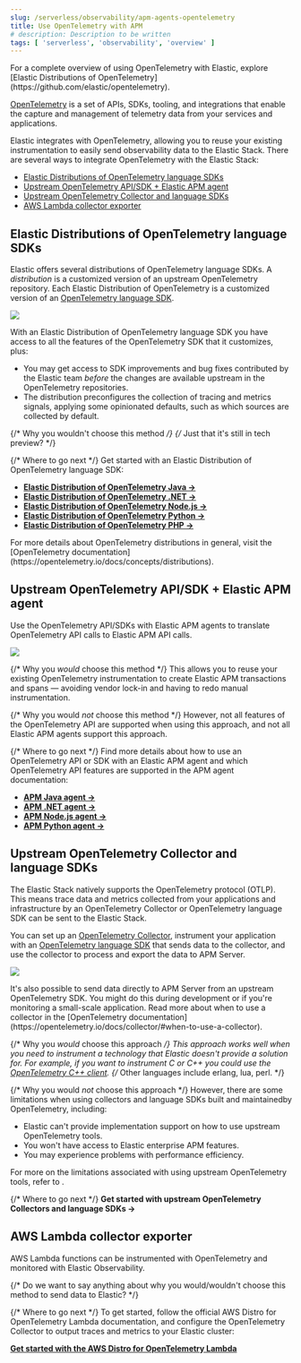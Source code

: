```yaml
---
slug: /serverless/observability/apm-agents-opentelemetry
title: Use OpenTelemetry with APM
# description: Description to be written
tags: [ 'serverless', 'observability', 'overview' ]
---
```


<p><DocBadge template="technical preview" /></p>

<DocCallOut title="Note">
  For a complete overview of using OpenTelemetry with Elastic, explore [Elastic Distributions of OpenTelemetry](https://github.com/elastic/opentelemetry).
</DocCallOut>

[OpenTelemetry](https://opentelemetry.io/docs/concepts/what-is-opentelemetry/) is a set of APIs, SDKs, tooling, and integrations that enable the capture and management of telemetry data from your services and applications.

Elastic integrates with OpenTelemetry, allowing you to reuse your existing instrumentation to easily send observability data to the Elastic Stack. There are several ways to integrate OpenTelemetry with the Elastic Stack:

* [Elastic Distributions of OpenTelemetry language SDKs](#elastic-distributions-of-opentelemetry-language-sdks)
* [Upstream OpenTelemetry API/SDK + Elastic APM agent](#upstream-opentelemetry-apisdk--elastic-apm-agent)
* [Upstream OpenTelemetry Collector and language SDKs](#upstream-opentelemetry-collector-and-language-sdks)
* [AWS Lambda collector exporter](#aws-lambda-collector-exporter)

## Elastic Distributions of OpenTelemetry language SDKs

<DocCallOut template="technical_preview" />

Elastic offers several distributions of OpenTelemetry language SDKs. A _distribution_ is a customized version of an upstream OpenTelemetry repository. Each Elastic Distribution of OpenTelemetry is a customized version of an [OpenTelemetry language SDK](https://opentelemetry.io/docs/languages/).

![](images/apm-otel-distro.png)

With an Elastic Distribution of OpenTelemetry language SDK you have access to all the features of the OpenTelemetry SDK that it customizes, plus:

* You may get access to SDK improvements and bug fixes contributed by the Elastic team _before_ the changes are available upstream in the OpenTelemetry repositories.
* The distribution preconfigures the collection of tracing and metrics signals, applying some opinionated defaults, such as which sources are collected by default.

{/* Why you wouldn't choose this method */}
{/* Just that it's still in tech preview? */}

{/* Where to go next */}
Get started with an Elastic Distribution of OpenTelemetry language SDK:

* [**Elastic Distribution of OpenTelemetry Java →**](https://github.com/elastic/elastic-otel-java)
* <DocBadge template="technical preview" /> [**Elastic Distribution of OpenTelemetry .NET →**](https://github.com/elastic/elastic-otel-dotnet)
* <DocBadge template="technical preview" /> [**Elastic Distribution of OpenTelemetry Node.js →**](https://github.com/elastic/elastic-otel-node)
* <DocBadge template="technical preview" /> [**Elastic Distribution of OpenTelemetry Python →**](https://github.com/elastic/elastic-otel-python)
* <DocBadge template="technical preview" /> [**Elastic Distribution of OpenTelemetry PHP →**](https://github.com/elastic/elastic-otel-php)

<DocCallOut title="Note">
  For more details about OpenTelemetry distributions in general, visit the [OpenTelemetry documentation](https://opentelemetry.io/docs/concepts/distributions).
</DocCallOut>

## Upstream OpenTelemetry API/SDK + Elastic APM agent

Use the OpenTelemetry API/SDKs with <DocLink slug="/serverless/observability/apm-agents-elastic-apm-agents">Elastic APM agents</DocLink> to translate OpenTelemetry API calls to Elastic APM API calls.

![](images/apm-otel-api-sdk-elastic-agent.png)

{/* Why you _would_ choose this method */}
This allows you to reuse your existing OpenTelemetry instrumentation to create Elastic APM transactions and spans &mdash; avoiding vendor lock-in and having to redo manual instrumentation.

{/* Why you would _not_ choose this method */}
However, not all features of the OpenTelemetry API are supported when using this approach, and not all Elastic APM agents support this approach.

{/* Where to go next */}
Find more details about how to use an OpenTelemetry API or SDK with an Elastic APM agent and which OpenTelemetry API features are supported in the APM agent documentation:

* [**APM Java agent →**](https://www.elastic.co/guide/en/apm/agent/java/current/opentelemetry-bridge.html)
* [**APM .NET agent →**](https://www.elastic.co/guide/en/apm/agent/dotnet/current/opentelemetry-bridge.html)
* [**APM Node.js agent →**](https://www.elastic.co/guide/en/apm/agent/nodejs/current/opentelemetry-bridge.html)
* [**APM Python agent →**](https://www.elastic.co/guide/en/apm/agent/python/current/opentelemetry-bridge.html)

## Upstream OpenTelemetry Collector and language SDKs

The Elastic Stack natively supports the OpenTelemetry protocol (OTLP). This means trace data and metrics collected from your applications and infrastructure by an OpenTelemetry Collector or OpenTelemetry language SDK can be sent to the Elastic Stack.

You can set up an [OpenTelemetry Collector](https://opentelemetry.io/docs/collector/), instrument your application with an [OpenTelemetry language SDK](https://opentelemetry.io/docs/languages/) that sends data to the collector, and use the collector to process and export the data to APM Server.

![](images/apm-otel-api-sdk-collector.png)

<DocCallOut title="Note">
  It's also possible to send data directly to APM Server from an upstream OpenTelemetry SDK. You might do this during development or if you're monitoring a small-scale application. Read more about when to use a collector in the [OpenTelemetry documentation](https://opentelemetry.io/docs/collector/#when-to-use-a-collector).
</DocCallOut>

{/* Why you _would_ choose this approach */}
This approach works well when you need to instrument a technology that Elastic doesn't provide a solution for. For example, if you want to instrument C or C++ you could use the [OpenTelemetry C++ client](https://github.com/open-telemetry/opentelemetry-cpp).
{/* Other languages include erlang, lua, perl. */}

{/* Why you would _not_ choose this approach */}
However, there are some limitations when using collectors and language SDKs built and maintainedby OpenTelemetry, including:

* Elastic can't provide implementation support on how to use upstream OpenTelemetry tools.
* You won't have access to Elastic enterprise APM features.
* You may experience problems with performance efficiency.

For more on the limitations associated with using upstream OpenTelemetry tools, refer to <DocLink slug="/serverless/observability/apm-agents-opentelemetry-limitations" />.

{/* Where to go next */}
<DocLink slug="/serverless/observability/apm-agents-opentelemetry-opentelemetry-native-support">**Get started with upstream OpenTelemetry Collectors and language SDKs →**</DocLink>

## AWS Lambda collector exporter

AWS Lambda functions can be instrumented with OpenTelemetry and monitored with Elastic Observability.

{/* Do we want to say anything about why you would/wouldn't choose this method to send data to Elastic? */}

{/* Where to go next */}
To get started, follow the official AWS Distro for OpenTelemetry Lambda documentation, and configure the OpenTelemetry Collector to output traces and metrics to your Elastic cluster:

<a target="_blank" href="https://aws-otel.github.io/docs/getting-started/lambda">**Get started with the AWS Distro for OpenTelemetry Lambda**</a>
